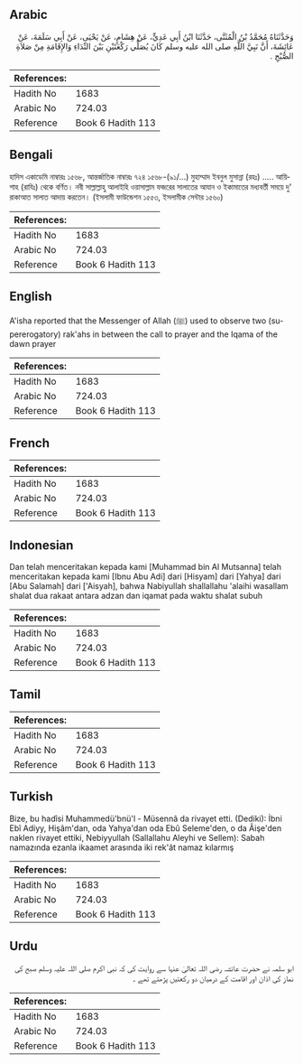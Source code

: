 ## Arabic


<div dir="rtl" lang="ar" style={{fontSize:'larger',backgroundColor:'#f8f9fa',padding:20}}>
وَحَدَّثَنَاهُ مُحَمَّدُ بْنُ الْمُثَنَّى، حَدَّثَنَا ابْنُ أَبِي عَدِيٍّ، عَنْ هِشَامٍ، عَنْ يَحْيَى، عَنْ أَبِي سَلَمَةَ، عَنْ عَائِشَةَ، أَنَّ نَبِيَّ اللَّهِ صلى الله عليه وسلم كَانَ يُصَلِّي رَكْعَتَيْنِ بَيْنَ النِّدَاءِ وَالإِقَامَةِ مِنْ صَلاَةِ الصُّبْحِ ‏.‏
</div>
<div style={{backgroundColor:'#f8f9fa',padding:20, marginBottom: 10}}><table> <thead> <tr> <th>References:</th> <th></th> </tr> </thead> <tbody><tr><td>Hadith No</td><td>1683</td></tr><tr><td>Arabic No</td><td>724.03</td></tr><tr><td>Reference</td><td>Book 6 Hadith 113</td></tr></tbody></table></div>

## Bengali


<div dir="ltr" lang="bn" style={{fontSize:'larger',backgroundColor:'#f8f9fa',padding:20}}>
হাদিস একাডেমি নাম্বারঃ ১৫৬৮, আন্তর্জাতিক নাম্বারঃ ৭২৪ ১৫৬৮-(৯১/...) মুহাম্মাদ ইবনুল মুসান্না (রহঃ) ..... আয়িশাহ (রাযিঃ) থেকে বর্ণিত। নবী সাল্লাল্লাহু আলাইহি ওয়াসাল্লাম ফজরের সালাতের আযান ও ইকামাতের মধ্যবর্তী সময়ে দু' রাকাআত সালাত আদায় করতেন। (ইসলামী ফাউন্ডেশন ১৫৫৩, ইসলামীক সেন্টার ১৫৬০)
</div>
<div style={{backgroundColor:'#f8f9fa',padding:20, marginBottom: 10}}><table> <thead> <tr> <th>References:</th> <th></th> </tr> </thead> <tbody><tr><td>Hadith No</td><td>1683</td></tr><tr><td>Arabic No</td><td>724.03</td></tr><tr><td>Reference</td><td>Book 6 Hadith 113</td></tr></tbody></table></div>

## English


<div dir="ltr" lang="en" style={{fontSize:'larger',backgroundColor:'#f8f9fa',padding:20}}>
A'isha reported that the Messenger of Allah (ﷺ) used to observe two (supererogatory) rak'ahs in between the call to prayer and the Iqama of the dawn prayer
</div>
<div style={{backgroundColor:'#f8f9fa',padding:20, marginBottom: 10}}><table> <thead> <tr> <th>References:</th> <th></th> </tr> </thead> <tbody><tr><td>Hadith No</td><td>1683</td></tr><tr><td>Arabic No</td><td>724.03</td></tr><tr><td>Reference</td><td>Book 6 Hadith 113</td></tr></tbody></table></div>

## French


<div dir="ltr" lang="fr" style={{fontSize:'larger',backgroundColor:'#f8f9fa',padding:20}}>

</div>
<div style={{backgroundColor:'#f8f9fa',padding:20, marginBottom: 10}}><table> <thead> <tr> <th>References:</th> <th></th> </tr> </thead> <tbody><tr><td>Hadith No</td><td>1683</td></tr><tr><td>Arabic No</td><td>724.03</td></tr><tr><td>Reference</td><td>Book 6 Hadith 113</td></tr></tbody></table></div>

## Indonesian


<div dir="ltr" lang="id" style={{fontSize:'larger',backgroundColor:'#f8f9fa',padding:20}}>
Dan telah menceritakan kepada kami [Muhammad bin Al Mutsanna] telah menceritakan kepada kami [Ibnu Abu Adi] dari [Hisyam] dari [Yahya] dari [Abu Salamah] dari ['Aisyah], bahwa Nabiyullah shallallahu 'alaihi wasallam shalat dua rakaat antara adzan dan iqamat pada waktu shalat subuh
</div>
<div style={{backgroundColor:'#f8f9fa',padding:20, marginBottom: 10}}><table> <thead> <tr> <th>References:</th> <th></th> </tr> </thead> <tbody><tr><td>Hadith No</td><td>1683</td></tr><tr><td>Arabic No</td><td>724.03</td></tr><tr><td>Reference</td><td>Book 6 Hadith 113</td></tr></tbody></table></div>

## Tamil


<div dir="ltr" lang="ta" style={{fontSize:'larger',backgroundColor:'#f8f9fa',padding:20}}>

</div>
<div style={{backgroundColor:'#f8f9fa',padding:20, marginBottom: 10}}><table> <thead> <tr> <th>References:</th> <th></th> </tr> </thead> <tbody><tr><td>Hadith No</td><td>1683</td></tr><tr><td>Arabic No</td><td>724.03</td></tr><tr><td>Reference</td><td>Book 6 Hadith 113</td></tr></tbody></table></div>

## Turkish


<div dir="ltr" lang="tr" style={{fontSize:'larger',backgroundColor:'#f8f9fa',padding:20}}>
Bize, bu hadîsi Muhammedü'bnü'l - Müsennâ da rivayet etti. (Dediki): İbni Ebî Adiyy, Hişâm'dan, oda Yahya'dan oda Ebû Seleme'den, o da Âişe'den naklen rivayet ettiki, Nebiyyullah (Sallallahu Aleyhi ve Sellem): Sabah namazında ezanla ikaamet arasında iki rek'ât namaz kılarmış
</div>
<div style={{backgroundColor:'#f8f9fa',padding:20, marginBottom: 10}}><table> <thead> <tr> <th>References:</th> <th></th> </tr> </thead> <tbody><tr><td>Hadith No</td><td>1683</td></tr><tr><td>Arabic No</td><td>724.03</td></tr><tr><td>Reference</td><td>Book 6 Hadith 113</td></tr></tbody></table></div>

## Urdu


<div dir="rtl" lang="ur" style={{fontSize:'larger',backgroundColor:'#f8f9fa',padding:20}}>
ابو سلمہ نے حضرت عائشہ رضی اللہ تعالیٰ عنہا سے روایت کی کہ نبی اکرم صلی اللہ علیہ وسلم صبح کی نماز کی اذان اور اقامت کے درمیان دو رکعتیں پڑھتے تھے ۔
</div>
<div style={{backgroundColor:'#f8f9fa',padding:20, marginBottom: 10}}><table> <thead> <tr> <th>References:</th> <th></th> </tr> </thead> <tbody><tr><td>Hadith No</td><td>1683</td></tr><tr><td>Arabic No</td><td>724.03</td></tr><tr><td>Reference</td><td>Book 6 Hadith 113</td></tr></tbody></table></div>